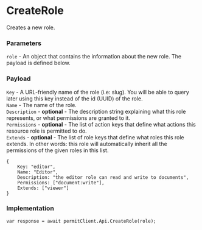 # CreateRole

Creates a new role.

### Parameters

`role` - An object that contains the information about the new role. The payload is defined below.<br/>

### Payload

`Key` - A URL-friendly name of the role (i.e: slug). You will be able to query later using this key instead of the id (UUID) of the role.<br/>
`Name` - The name of the role.<br/>
`Description` - **optional** - The description string explaining what this role represents, or what permissions are granted to it.<br/>
`Permissions` - **optional** - The list of action keys that define what actions this resource role is permitted to do.<br/>
`Extends` - **optional** - The list of role keys that define what roles this role extends. In other words: this role will automatically inherit all the permissions of the given roles in this list.<br/>

```dotnet
{
	Key: "editor",
	Name: "Editor",
	Description: "the editor role can read and write to documents",
	Permissions: ["document:write"],
	Extends: ["viewer"]
}
```

### Implementation

```dotnet
var response = await permitClient.Api.CreateRole(role);
```
